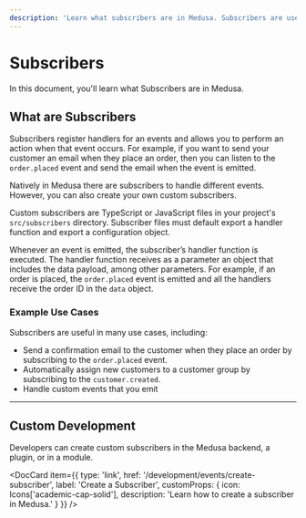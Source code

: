 ```yaml
---
description: 'Learn what subscribers are in Medusa. Subscribers are used to listen to triggered events to perform an action.'
---
```



# Subscribers

In this document, you'll learn what Subscribers are in Medusa.

## What are Subscribers

Subscribers register handlers for an events and allows you to perform an action when that event occurs. For example, if you want to send your customer an email when they place an order, then you can listen to the `order.placed` event and send the email when the event is emitted.

Natively in Medusa there are subscribers to handle different events. However, you can also create your own custom subscribers.

Custom subscribers are TypeScript or JavaScript files in your project's `src/subscribers` directory. Subscriber files must default export a handler function and export a configuration object.

Whenever an event is emitted, the subscriber’s handler function is executed. The handler function receives as a parameter an object that includes the data payload, among other parameters. For example, if an order is placed, the `order.placed` event is emitted and all the handlers receive the order ID in the `data` object.

### Example Use Cases

Subscribers are useful in many use cases, including:

- Send a confirmation email to the customer when they place an order by subscribing to the `order.placed` event.
- Automatically assign new customers to a customer group by subscribing to the `customer.created`.
- Handle custom events that you emit

---

## Custom Development

Developers can create custom subscribers in the Medusa backend, a plugin, or in a module.

<DocCard item={{
    type: 'link',
    href: '/development/events/create-subscriber',
    label: 'Create a Subscriber',
    customProps: {
      icon: Icons['academic-cap-solid'],
      description: 'Learn how to create a subscriber in Medusa.'
    }
  }}
/>

